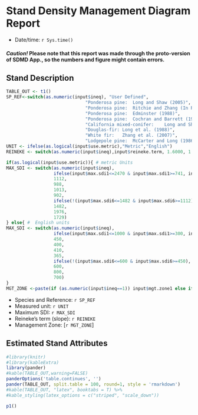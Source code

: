 
# Stand Density Management Diagram Report

* Date/time: `r Sys.time()`

#### *Caution!* Please note that this report was made through the proto-version of SDMD App., so the numbers and figure might contain errors.

## Stand Description

```r
TABLE_OUT <- t1()
SP_REF<-switch(as.numeric(input$ineq), "User Defined", 
                              "Ponderosa pine:	Long and Shaw (2005)",
                              "Ponderosa pine:	Ritchie and Zhang (In Press)",
                              "Ponderosa pine:	Edminster (1988)",
                              "Ponderosa pine:	Cochran and Barrett (1992)",
                              "California mixed-conifer:	Long and Shaw (2012)",
                              "Douglas-fir:	Long et al. (1988)",
                              "White fir:	Zhang et al. (2007)",
                              "Lodgepole pine:	McCarter and Long (1986)")
UNIT <- ifelse(as.logical(input$use.metric),"Metric","English")
REINEKE <- switch(as.numeric(input$ineq),input$reineke.term, 1.6000, 1.7721, 1.66113, 1.7721, 1.600, 1.605, 1.500, 1.600)

if(as.logical(input$use.metric)){ # metric Units
MAX_SDI <- switch(as.numeric(input$ineq),
                  ifelse(input$max.sdi1<=2470 & input$max.sdi1>=741, input$max.sdi1 , 988),
                  1112,
                  988,
                  1013,
                  902,
                  ifelse(!(input$max.sdi6<=1482 & input$max.sdi6>=1112), 1359, input$max.sdi6),
                  1482,
                  1976,
                  1729)
} else{ #  English units
MAX_SDI <- switch(as.numeric(input$ineq),
                  ifelse(input$max.sdi1<=1000 & input$max.sdi1>=300, input$max.sdi1 , 400),
                  450,
                  400,
                  410,
                  365,
                  ifelse(!(input$max.sdi6<=600 & input$max.sdi6>=450), 550, input$max.sdi6),
                  600,
                  800,
                  700)
}
MGT_ZONE <-paste(if (as.numeric(input$ineq==1)) input$mgt.zone1 else if (input$ineq==6) input$mgt.zone6 else c(0.35,0.60), collapse=" ")  

```

* Species and Reference: `r SP_REF`
* Measured unit: `r UNIT`
* Maximum SDI: `r MAX_SDI`
* Reineke's term (slope): `r REINEKE`
* Management Zone: [`r MGT_ZONE`]


## Estimated Stand Attributes

```r
#library(knitr)
#library(kableExtra)
library(pander)
#kable(TABLE_OUT,warning=FALSE)
panderOptions('table.continues', '')
pander(TABLE_OUT, split.table = 100, round=1, style = 'rmarkdown')
#kable(TABLE_OUT, "latex", booktabs = T) %>%
#kable_styling(latex_options = c("striped", "scale_down"))
```


```r
p1()
```







